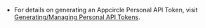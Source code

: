 - For details on generating an Appcircle Personal API Token, visit [Generating/Managing Personal API Tokens](/account/my-organization/security/personal-access-key).